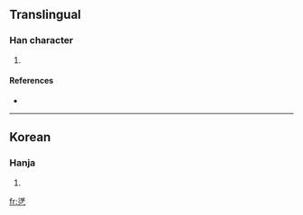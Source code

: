 ==Translingual==

===Han character===
{{Han char|rn=5|rad=乙|as=10|sn=11|four=|canj=水木弓 (EDN)}}

# {{defn|Han}}

====References====
* {{Han ref|kx=0084.321|dkj=|dj=|hdz=|uh=3422|ud=13346|bh=|bd=}}

----

==Korean==

===Hanja===
{{ko-hanja|hangeul=뜰|rv=tteul|mr=ttŭl|y=ttul}}

# {{defn|Korean}}

[[fr:㐢]]
